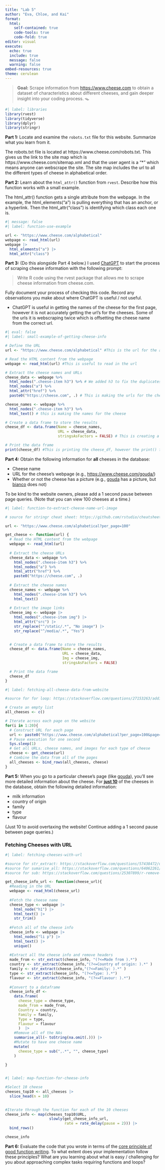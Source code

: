 ```yaml
---
title: "Lab 5"
author: "Eva, Chloe, and Kai"
format: 
  html: 
    self-contained: true
    code-tools: true
    code-fold: true
editor: visual
execute: 
  echo: true
  include: true
  message: false
  warning: false
embed-resources: true
theme: cerulean
---
```


> **Goal:** Scrape information from <https://www.cheese.com> to obtain a dataset of characteristics about different cheeses, and gain deeper insight into your coding process. 🪤

```r
#| label: libraries
library(rvest)
library(tidyverse)
library(dplyr)
library(stringr)
```

**Part 1:** Locate and examine the `robots.txt` file for this website. Summarize what you learn from it.

The robots.txt file is located at https://www.cheese.com/robots.txt. This gives us the link to the site map which is https://www.cheese.com/sitemap.xml and that the user agent is a "\*" which means anyone can webscrape the site. The site map includes the url to all the different types of cheese in alphabetical order.

**Part 2:** Learn about the `html_attr()` function from `rvest`. Describe how this function works with a small example.

The html_attr() function gets a single attribute from the webpage. In the example, the html_elements("a") is pulling everything that has an anchor, or a hyperlink. Then the html_attr("class") is identifying which class each one is.

```r
#| message: false
#| label: function-use-example

url <- "https://www.cheese.com/alphabetical"
webpage <- read_html(url)
webpage |>
  html_elements("a") |>
  html_attr("class")

```

**Part 3:** (Do this alongside Part 4 below.) I used [ChatGPT](https://chat.openai.com/chat) to start the process of scraping cheese information with the following prompt:

> Write R code using the rvest package that allows me to scrape cheese information from cheese.com.

Fully document your process of checking this code. Record any observations you make about where ChatGPT is useful / not useful.

-   ChatGPT is useful in getting the names of the cheese for the first page, however it is not accurately getting the url's for the cheeses. Some of the urls it is webscraping twice which is offsetting the cheese name from the correct url.

```r
#| eval: false
#| label: small-example-of-getting-cheese-info

# Define the URL
url <- "https://www.cheese.com/alphabetical" #This is the url for the alphabetical list of all the cheeses on the site

# Read the HTML content from the webpage
webpage <- read_html(url) #This is useful to read in the url

# Extract the cheese names and URLs
cheese_data <- webpage %>%
  html_nodes(".cheese-item h3") %>% # We added h3 to fix the duplicates problem
  html_nodes("a") %>%
  html_attr("href") %>%
  paste0("https://cheese.com", .) # This is making the urls for the cheese

cheese_names <- webpage %>%
  html_nodes(".cheese-item h3") %>%
  html_text() # this is making the names for the cheese

# Create a data frame to store the results
cheese_df <- data.frame(Name = cheese_names,
                        URL = cheese_data,
                        stringsAsFactors = FALSE) # This is creating a dataframe with the cheese names and the urls

# Print the data frame
print(cheese_df) #This is printing the cheese_df, however the print() function does not need to be used
```

**Part 4:** Obtain the following information for **all** cheeses in the database:

-   Cheese name
-   URL for the cheese's webpage (e.g., <https://www.cheese.com/gouda/>)
-   Whether or not the cheese has a picture (e.g., [gouda](https://www.cheese.com/gouda/) has a picture, but [bianco](https://www.cheese.com/bianco/) does not)

To be kind to the website owners, please add a 1 second pause between page queries. (Note that you can view 100 cheeses at a time.)

```r
#| label: function-to-extract-cheese-name-url-image

# source for stringr cheat sheet: https://github.com/rstudio/cheatsheets/blob/main/strings.pdf

url <- "https://www.cheese.com/alphabetical?per_page=100"

get_cheese <- function(url) {
  # Read the HTML content from the webpage
  webpage <- read_html(url)
  
  # Extract the cheese URLs
  cheese_data <- webpage %>%
    html_nodes(".cheese-item h3") %>% 
    html_nodes("a") %>%
    html_attr("href") %>%
    paste0("https://cheese.com", .) 
  
  # Extract the cheese names
  cheese_names <- webpage %>%
    html_nodes(".cheese-item h3") %>%
    html_text()
  
  # Extract the image links
  cheese_img <- webpage |>
    html_nodes(".cheese-item img") |>
    html_attr("src") |>
    str_replace("^/static/.*", "No image") |>
    str_replace("^/media/.*", "Yes")

  
  # Create a data frame to store the results
  cheese_df <- data.frame(Name = cheese_names,
                          URL = cheese_data,
                          Img = cheese_img,
                          stringsAsFactors = FALSE)

  # Print the data frame
  cheese_df
}


```

```r
#| label: fetching-all-cheese-data-from-website

#source for for loop: https://stackoverflow.com/questions/27153263/adding-elements-to-a-list-in-for-loop-in-r

# Create an empty list
all_cheeses <- c()

# Iterate across each page on the website
for(i in 1:20){
  # Construct URL for each page
  url <- paste0("https://www.cheese.com/alphabetical?per_page=100&page=", i)
  # Pause execution for one second
  Sys.sleep(1)
  # Get all URLs, cheese names, and images for each type of cheese
  cheese <- get_cheese(url) 
  # Combine the data from all of the pages
  all_cheeses <- bind_rows(all_cheeses, cheese)
}

```

**Part 5:** When you go to a particular cheese's page (like [gouda](https://www.cheese.com/gouda/)), you'll see more detailed information about the cheese. For [**just 10**]{.underline} of the cheeses in the database, obtain the following detailed information:

-   milk information
-   country of origin
-   family
-   type
-   flavour

(Just 10 to avoid overtaxing the website! Continue adding a 1 second pause between page queries.)

### Fetching Cheeses with URL

```r
#| label: fetching-cheeses-with-url

#source for str_extract: https://stackoverflow.com/questions/57438472/using-str-extract-in-r-to-extract-a-number-before-a-substring-with-regex
#source for sumarise_all: https://stackoverflow.com/questions/64062261/collapsing-strings-with-summarise-all
#source for sub: https://stackoverflow.com/questions/25307899/r-remove-anything-after-comma-from-column

get_cheese_info_url <- function(cheese_url){
  #Reading in the URL
  webpage <- read_html(cheese_url)
  
  #Fetch the cheese name
  cheese_type <- webpage |>
    html_node("h1") |>
    html_text() |>
    str_trim()
  
  #Fetch all of the cheese info
  cheese_info <- webpage |>
    html_nodes("li p") |>
    html_text() |>
    unique()
 
  #Extract all the cheese info and remove headers
  made_from <- str_extract(cheese_info, "(?<=Made from ).*")
  country <- str_extract(cheese_info,"(?<=Country of origin: ).*" )
  family <- str_extract(cheese_info,"(?<=Family: ).*" )
  type <- str_extract(cheese_info, "(?<=Type: ).*")
  flavour <- str_extract(cheese_info, "(?<=Flavour: ).*")
  
  #Convert to a dataframe
  cheese_info_df <- 
    data.frame(
      cheese_type = cheese_type,
      made_from = made_from,
      Country = country,
      Family = family,
      Type = type,
      Flavour = flavour
      )  |>
    #Remove all of the NAs
    summarise_all(~ toString(na.omit(.))) |> 
    #Mutate to have one cheese name
    mutate(
      cheese_type = sub(",.*", "", cheese_type)
    )
  
}



```

```r
#| label: map-function-for-cheese-info

#Select 10 cheese
cheeses_top10 <- all_cheeses |>
  slice_head(n = 10)
  

#Iterate through the function for each of the 10 cheeses
cheese_info <- map(cheeses_top10$URL,
                    slowly(get_cheese_info_url,
                           rate = rate_delay(pause = 2))) |>
  bind_rows()

cheese_info
```

**Part 6:** Evaluate the code that you wrote in terms of the [core principle of good function writing](function-strategies.qmd). To what extent does your implementation follow these principles? What are you learning about what is easy / challenging for you about approaching complex tasks requiring functions and loops?
